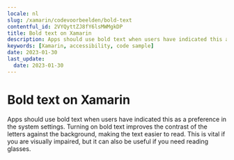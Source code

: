 ```yaml
---
locale: nl
slug: /xamarin/codevoorbeelden/bold-text
contentful_id: 2VYQyttZJ8fY6lsMWMgkDP
title: Bold text on Xamarin
description: Apps should use bold text when users have indicated this as a preference in the system settings.
keywords: [Xamarin, accessibility, code sample]
date: 2023-01-30
last_update:
  date: 2023-01-30
---
```


# Bold text on Xamarin

Apps should use bold text when users have indicated this as a preference in the system settings. Turning on bold text improves the contrast of the letters against the background, making the text easier to read. This is vital if you are visually impaired, but it can also be useful if you need reading glasses.

<CodeSample id="text-bold" locale="nl" platform="xamarin"/>
